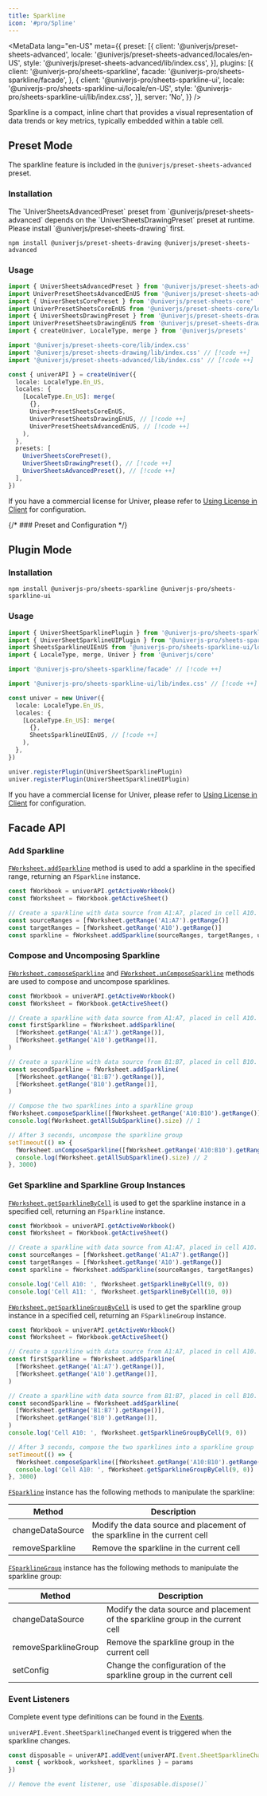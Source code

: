 ```yaml
---
title: Sparkline
icon: '#pro/Spline'
---
```


<MetaData
  lang="en-US"
  meta={{
    preset: [{
      client: '@univerjs/preset-sheets-advanced',
      locale: '@univerjs/preset-sheets-advanced/locales/en-US',
      style: '@univerjs/preset-sheets-advanced/lib/index.css',
    }],
    plugins: [{
      client: '@univerjs-pro/sheets-sparkline',
      facade: '@univerjs-pro/sheets-sparkline/facade',
    }, {
      client: '@univerjs-pro/sheets-sparkline-ui',
      locale: '@univerjs-pro/sheets-sparkline-ui/locale/en-US',
      style: '@univerjs-pro/sheets-sparkline-ui/lib/index.css',
    }],
    server: 'No',
  }}
/>

Sparkline is a compact, inline chart that provides a visual representation of data trends or key metrics, typically embedded within a table cell.

## Preset Mode

The sparkline feature is included in the `@univerjs/preset-sheets-advanced` preset.

### Installation

<Callout>
  The `UniverSheetsAdvancedPreset` preset from `@univerjs/preset-sheets-advanced` depends on the `UniverSheetsDrawingPreset` preset at runtime. Please install `@univerjs/preset-sheets-drawing` first.
</Callout>

```package-install
npm install @univerjs/preset-sheets-drawing @univerjs/preset-sheets-advanced
```

### Usage

```typescript
import { UniverSheetsAdvancedPreset } from '@univerjs/preset-sheets-advanced' // [!code ++]
import UniverPresetSheetsAdvancedEnUS from '@univerjs/preset-sheets-advanced/locales/en-US' // [!code ++]
import { UniverSheetsCorePreset } from '@univerjs/preset-sheets-core'
import UniverPresetSheetsCoreEnUS from '@univerjs/preset-sheets-core/locales/en-US'
import { UniverSheetsDrawingPreset } from '@univerjs/preset-sheets-drawing' // [!code ++]
import UniverPresetSheetsDrawingEnUS from '@univerjs/preset-sheets-drawing/locales/en-US' // [!code ++]
import { createUniver, LocaleType, merge } from '@univerjs/presets'

import '@univerjs/preset-sheets-core/lib/index.css'
import '@univerjs/preset-sheets-drawing/lib/index.css' // [!code ++]
import '@univerjs/preset-sheets-advanced/lib/index.css' // [!code ++]

const { univerAPI } = createUniver({
  locale: LocaleType.En_US,
  locales: {
    [LocaleType.En_US]: merge(
      {},
      UniverPresetSheetsCoreEnUS,
      UniverPresetSheetsDrawingEnUS, // [!code ++]
      UniverPresetSheetsAdvancedEnUS, // [!code ++]
    ),
  },
  presets: [
    UniverSheetsCorePreset(),
    UniverSheetsDrawingPreset(), // [!code ++]
    UniverSheetsAdvancedPreset(), // [!code ++]
  ],
})
```

If you have a commercial license for Univer, please refer to [Using License in Client](/guides/pro/license#in-preset-mode) for configuration.

{/* ### Preset and Configuration */}

## Plugin Mode

### Installation

```package-install
npm install @univerjs-pro/sheets-sparkline @univerjs-pro/sheets-sparkline-ui
```

### Usage

```typescript
import { UniverSheetSparklinePlugin } from '@univerjs-pro/sheets-sparkline' // [!code ++]
import { UniverSheetSparklineUIPlugin } from '@univerjs-pro/sheets-sparkline-ui' // [!code ++]
import SheetsSparklineUIEnUS from '@univerjs-pro/sheets-sparkline-ui/locale/en-US' // [!code ++]
import { LocaleType, merge, Univer } from '@univerjs/core'

import '@univerjs-pro/sheets-sparkline/facade' // [!code ++]

import '@univerjs-pro/sheets-sparkline-ui/lib/index.css' // [!code ++]

const univer = new Univer({
  locale: LocaleType.En_US,
  locales: {
    [LocaleType.En_US]: merge(
      {},
      SheetsSparklineUIEnUS, // [!code ++]
    ),
  },
})

univer.registerPlugin(UniverSheetSparklinePlugin)
univer.registerPlugin(UniverSheetSparklineUIPlugin)
```

If you have a commercial license for Univer, please refer to [Using License in Client](/guides/pro/license#in-plugin-mode) for configuration.

## Facade API

### Add Sparkline

[`FWorksheet.addSparkline`](https://reference.univer.ai/en-US/classes/FWorksheet#addsparkline) method is used to add a sparkline in the specified range, returning an `FSparkline` instance.

```typescript
const fWorkbook = univerAPI.getActiveWorkbook()
const fWorksheet = fWorkbook.getActiveSheet()

// Create a sparkline with data source from A1:A7, placed in cell A10.
const sourceRanges = [fWorksheet.getRange('A1:A7').getRange()]
const targetRanges = [fWorksheet.getRange('A10').getRange()]
const sparkline = fWorksheet.addSparkline(sourceRanges, targetRanges, univerAPI.Enum.SparklineTypeEnum.LINE_CHART)
```

### Compose and Uncomposing Sparkline

[`FWorksheet.composeSparkline`](https://reference.univer.ai/en-US/classes/FWorksheet#composesparkline) and [`FWorksheet.unComposeSparkline`](https://reference.univer.ai/en-US/classes/FWorksheet#uncomposesparkline) methods are used to compose and uncompose sparklines.

```typescript
const fWorkbook = univerAPI.getActiveWorkbook()
const fWorksheet = fWorkbook.getActiveSheet()

// Create a sparkline with data source from A1:A7, placed in cell A10.
const firstSparkline = fWorksheet.addSparkline(
  [fWorksheet.getRange('A1:A7').getRange()],
  [fWorksheet.getRange('A10').getRange()],
)

// Create a sparkline with data source from B1:B7, placed in cell B10.
const secondSparkline = fWorksheet.addSparkline(
  [fWorksheet.getRange('B1:B7').getRange()],
  [fWorksheet.getRange('B10').getRange()],
)

// Compose the two sparklines into a sparkline group
fWorksheet.composeSparkline([fWorksheet.getRange('A10:B10').getRange()])
console.log(fWorksheet.getAllSubSparkline().size) // 1

// After 3 seconds, uncompose the sparkline group
setTimeout(() => {
  fWorksheet.unComposeSparkline([fWorksheet.getRange('A10:B10').getRange()])
  console.log(fWorksheet.getAllSubSparkline().size) // 2
}, 3000)
```

### Get Sparkline and Sparkline Group Instances

[`FWorksheet.getSparklineByCell`](https://reference.univer.ai/en-US/classes/FWorksheet#getsparklinebycell) is used to get the sparkline instance in a specified cell, returning an `FSparkline` instance.

```typescript
const fWorkbook = univerAPI.getActiveWorkbook()
const fWorksheet = fWorkbook.getActiveSheet()

// Create a sparkline with data source from A1:A7, placed in cell A10.
const sourceRanges = [fWorksheet.getRange('A1:A7').getRange()]
const targetRanges = [fWorksheet.getRange('A10').getRange()]
const sparkline = fWorksheet.addSparkline(sourceRanges, targetRanges)

console.log('Cell A10: ', fWorksheet.getSparklineByCell(9, 0))
console.log('Cell A11: ', fWorksheet.getSparklineByCell(10, 0))
```

[`FWorksheet.getSparklineGroupByCell`](https://reference.univer.ai/en-US/classes/FWorksheet#getsparklinegroupbycell) is used to get the sparkline group instance in a specified cell, returning an `FSparklineGroup` instance.

```typescript
const fWorkbook = univerAPI.getActiveWorkbook()
const fWorksheet = fWorkbook.getActiveSheet()

// Create a sparkline with data source from A1:A7, placed in cell A10.
const firstSparkline = fWorksheet.addSparkline(
  [fWorksheet.getRange('A1:A7').getRange()],
  [fWorksheet.getRange('A10').getRange()],
)

// Create a sparkline with data source from B1:B7, placed in cell B10.
const secondSparkline = fWorksheet.addSparkline(
  [fWorksheet.getRange('B1:B7').getRange()],
  [fWorksheet.getRange('B10').getRange()],
)
console.log('Cell A10: ', fWorksheet.getSparklineGroupByCell(9, 0))

// After 3 seconds, compose the two sparklines into a sparkline group
setTimeout(() => {
  fWorksheet.composeSparkline([fWorksheet.getRange('A10:B10').getRange()])
  console.log('Cell A10: ', fWorksheet.getSparklineGroupByCell(9, 0))
}, 3000)
```

[`FSparkline`](https://reference.univer.ai/en-US/classes/FSparkline) instance has the following methods to manipulate the sparkline:

| Method | Description |
| --- | --- |
| changeDataSource | Modify the data source and placement of the sparkline in the current cell
| removeSparkline | Remove the sparkline in the current cell |

[`FSparklineGroup`](https://reference.univer.ai/en-US/classes/FSparklineGroup) instance has the following methods to manipulate the sparkline group:

| Method | Description |
| --- | --- |
| changeDataSource | Modify the data source and placement of the sparkline group in the current cell
| removeSparklineGroup | Remove the sparkline group in the current cell
| setConfig | Change the configuration of the sparkline group in the current cell |

### Event Listeners

Complete event type definitions can be found in the [Events](https://reference.univer.ai/en-US/classes/FEventName).

`univerAPI.Event.SheetSparklineChanged` event is triggered when the sparkline changes.

```typescript
const disposable = univerAPI.addEvent(univerAPI.Event.SheetSparklineChanged, (params) => {
  const { workbook, worksheet, sparklines } = params
})

// Remove the event listener, use `disposable.dispose()`
```
